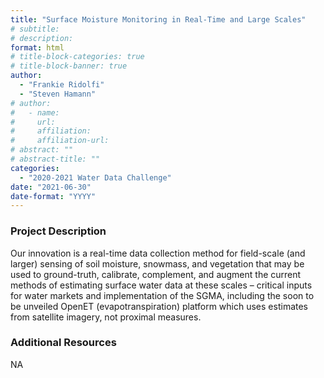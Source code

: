```yaml
---
title: "Surface Moisture Monitoring in Real-Time and Large Scales"
# subtitle: 
# description: 
format: html
# title-block-categories: true
# title-block-banner: true
author: 
  - "Frankie Ridolfi"
  - "Steven Hamann"
# author:
#   - name: 
#     url: 
#     affiliation: 
#     affiliation-url:
# abstract: ""
# abstract-title: ""
categories: 
  - "2020-2021 Water Data Challenge"
date: "2021-06-30"
date-format: "YYYY"
---
```


<!-- COMMENT
## params_NOTUSED-proj_title

#### Year: params_NOTUSED-year

#### Topics: params_NOTUSED-topics

#### Awards: params_NOTUSED-awards

#### Team Members: params_NOTUSED-team_members
UNCOMMENT -->

### Project Description

Our innovation is a real-time data collection method for field-scale (and larger) sensing of soil moisture, snowmass, and vegetation that may be used to ground-truth, calibrate, complement, and augment the current methods of estimating surface water data at these scales -- critical inputs for water markets and implementation of the SGMA, including the soon to be unveiled OpenET (evapotranspiration) platform which uses estimates from satellite imagery, not proximal measures.

### Additional Resources

NA
